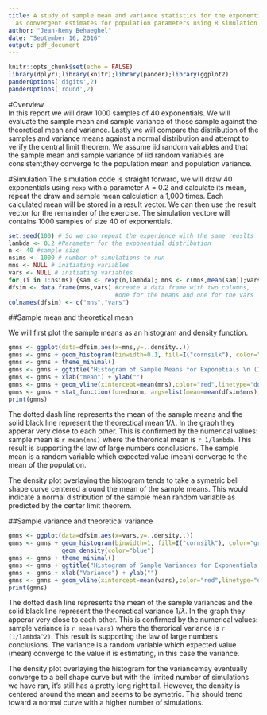 ```yaml
---
title: A study of sample mean and variance statistics for the exponential distribution
  as convergent estimates for population parameters using R simulation
author: "Jean-Remy Behaeghel"
date: "September 16, 2016"
output: pdf_document
---
```

```r
knitr::opts_chunk$set(echo = FALSE)
library(dplyr);library(knitr);library(pander);library(ggplot2)
panderOptions('digits',2)
panderOptions('round',2)
```
#Overview  
In this report we will draw 1000 samples of 40 exponentials. We will evaluate the sample mean and sample variance of those sample against the theoretical mean and variance. Lastly we will compare the distribution of the samples and variance means against a normal distribution and attempt to verify the central limit theorem. We assume iid random vairables and that the sample mean and sample variance of iid random variables are consistent;they converge to the population mean and population variance.  

#Simulation
The simulation code is straight forward, we will draw 40 exponentials using `rexp` with a parameter $\lambda$ = 0.2 and calculate its mean, repeat the draw and sample mean calculation a 1,000 times. Each calculated mean will be stored in a result vector. We can then use the result vector for the remainder of the exercise. The simulation vectore will contains 1000 samples of size 40 of exponentials.




````r
set.seed(100) # So we can repeat the experience with the same reuslts
lambda <- 0.2 #Parameter for the exponential distribution
n <- 40 #sample size
nsims <- 1000 # number of simulations to run
mns <- NULL # initiating variables
vars <- NULL # initiating variables
for (i in 1:nsims) {sam <- rexp(n,lambda); mns <- c(mns,mean(sam));vars<-c(vars,var(sam))} #running the simulation
dfsim <- data.frame(mns,vars) #create a data frame with two columns,
                              #one for the means and one for the vars
colnames(dfsim) <- c("mns","vars")

````
##Sample mean and theoretical mean  


We will first plot the sample means as an histogram and density function.  
```r
gmns <- ggplot(data=dfsim,aes(x=mns,y=..density..))
gmns <- gmns + geom_histogram(binwidth=0.1, fill=I("cornsilk"), color="grey60") 
gmns <- gmns + theme_minimal()
gmns <- gmns + ggtitle("Histogram of Sample Means for Exponetials \n (1000 sample means from samples of size 40)")
gmns <- gmns + xlab("mean") + ylab("")
gmns <- gmns + geom_vline(xintercept=mean(mns),color="red",linetype="dotdash",size=2) + geom_vline(xintercept=1/lambda,size=1) 
gmns <- gmns + stat_function(fun=dnorm, args=list(mean=mean(dfsim$mns), sd=sd(dfsim$mns)))
print(gmns)
```

The dotted dash line represents the mean of the sample means and the solid black line represent the theorectical mean $1/\lambda$. In the graph they apperar very close to each other. This is confirmed by the numerical values: sample mean is `r mean(mns)` where the therorical mean is `r 1/lambda`. This result is supporting the law of large numbers conclusions. The sample mean is a random variable which expected value (mean) converge to the mean of the population.

The density plot overlaying the histogram tends to take a symetric bell shape curve centered around the mean of the sample means. This would indicate a
normal distribution of the sample mean random variable as predicted by the center limit theorem.

  
##Sample variance and theoretical variance
```r
gmns <- ggplot(data=dfsim,aes(x=vars,y=..density..))
gmns <- gmns + geom_histogram(binwidth=1, fill=I("cornsilk"), color="grey60") + 
               geom_density(color="blue")
gmns <- gmns + theme_minimal()
gmns <- gmns + ggtitle("Histogram of Sample Variances for Exponentials \n (1000 sample variances from samples of size 40)")
gmns <- gmns + xlab("Variance") + ylab("")
gmns <- gmns + geom_vline(xintercept=mean(vars),color="red",linetype="dotdash",size=2) + geom_vline(xintercept=(1/lambda)^2,size=1)
print(gmns)
```

The dotted dash line represents the mean of the sample variances and the solid black line represent the theorectical variance $1/\lambda$. In the graph they apperar very close to each other. This is confirmed by the numerical values: sample variance is `r mean(vars)` where the therorical variance is `r (1/lambda^2)`. This result is supporting the law of large numbers conclusions. The variance is a random variable which expected value (mean) converge to the value it is estimating, in this case the variance.  

The density plot overlaying the histogram for the variancemay eventually converge to a bell shape curve but with the limited number of simulations we have ran, it's still has a pretty long right tail. However, the density is centered around the mean and seems to be symetric. This should trend toward a normal curve with a higher number of simulations. 

